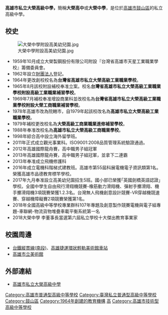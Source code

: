 {{Infobox_School
|name           =高雄私立大榮高級中學
| other_name    =Kaohsiung Dah Yung Senior High School 
|image          =Kaohsiung St.Paul's High School.JPG
|motto          =
|established    =1959年
|type           =私立高級中學附設高職
|affiliation    =
|district       ={{ROC}}[[高雄市|高雄市]][[鼓山區|鼓山區]]
|president      =
|principal      =王玉如
|dean           =
|athletics      =
|conference     =
|staff          =
|enrollment     =
|colors         =
|mascot         =
|magazine       =
|location       ={{ROC}}[[高雄市|高雄市]][[鼓山區|鼓山區]]大榮街1號 
|website        = {{URL|http://www.shute.kh.edu.tw/}}
}}
'''高雄市私立大榮高級中學，'''簡稱'''大榮高中'''或'''大榮中學'''，是位於[[高雄市|高雄市]][[鼓山區|鼓山區]]的私立高級中學。

==校史==
[[File:大榮中學附設高美幼兒園.jpg|thumb]]
*1959年10月成立大榮製鋼股份有限公司附設『台灣省高雄市天星工業職業學校』籌備委員會。
*1962年設立[[財團法人|財團法人]]登記。
*1964年更改創校校名為'''台灣省高雄市私立大榮高級工業職業學校'''。 
*1965年8月該校附設補校奉准立案。校名'''台灣省高雄市私立大榮高級工業職業學校附設高級工業職業補習學校'''。
*1969年7月補校奉准增設商業科並改校名為'''台灣省高雄市私立大榮高級工業職業學校附設大榮工商職業補習學校'''。
*1978年高雄市改為院轄市，自1979年起該校改名為'''高雄市私立大榮高級工業職業學校'''。
*1979年補校更改校名為'''大榮高級工商業職業進修補習學校'''。
*1988年奉准改校名為'''高雄市私立大榮高級工商職業學校'''。
*1998年綜合高中設立海外留學班。
*2011年正式成立觀光事業科。ISO9001:2008品質管理系統驗證通過。
*2012年高雄國際龍舟賽，高中職男子組冠軍
*2013年高雄國際龍舟賽，高中職男子組冠軍，並拿下二連霸
*2013年奉准成立飛機修護科
*2016年成立電機科階梯式建教班。高雄市第55屆科展電機電子資訊類第1名。榮獲高雄市品德教育標竿學校。
*2017年九月奉准設立高美幼兒園招生5班。國小部已榮獲｢英國劍橋英語認證｣學校。全國中學生自由飛行滑翔機競賽-橡筋動力滑翔機、彈射手擲滑翔、機手擲滑翔機3項競賽榮獲1.2.3名。台灣無人飛機創意設計競賽-VR穿越機競速賽、穿越機障礙賽2項競賽榮獲第1名。
*2018年全國高級中等學校專業群科107年專題及創意製作競賽電機與電子組專題-車聯網-物流貨物堆疊車載平衡系統第一名
*2018大榮中學 李董事長當選第六屆私立學校十大傑出教育事業家

== 校園周邊 ==
*[[台灣鐵路|台鐵]][[縱貫線_(鐵路)|縱貫線]][[縱貫線_(南段)|(南段)]]、[[高雄捷運|高雄捷運]][[高雄環狀輕軌|環狀輕軌]][[美術館車站|美術館車站]]
*[[高雄市立美術館|高雄市立美術館]]

==外部連結==
*[http://www.shute.kh.edu.tw/ 高雄市私立大榮高級中學] {{Wayback|url=http://www.dystcs.kh.edu.tw/index.php?if=end |date=20150218094039 }}

{{高雄市高級中等學校}}

[[Category:高雄市普通型高級中等學校|Category:高雄市普通型高級中等學校]]
[[Category:臺灣私立普通型高級中等學校|Category:臺灣私立普通型高級中等學校]]
[[Category:鼓山區|Category:鼓山區]]
[[Category:1964年創建的教育機構|Category:1964年創建的教育機構]]
[[Category:臺灣私立技術型高級中等學校|高]]
[[Category:高雄市技術型高級中等學校|Category:高雄市技術型高級中等學校]]